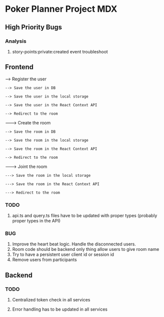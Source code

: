 # Poker Planner Project MDX

## High Priority Bugs

### Analysis

1. story-points:private:created event troubleshoot



## Frontend

--> Register the user

    --> Save the user in DB

    --> Save the user in the local storage

    --> Save the user in the React Context API

    --> Redirect to the room

---> Create the room

    --> Save the room in DB

    --> Save the room in the local storage

    --> Save the room in the React Context API

    --> Redirect to the room

---> Joint the room

    ---> Save the room in the local storage

    ---> Save the room in the React Context API

    ---> Redirect to the room

### TODO

1. api.ts and query.ts files have to be updated with proper types (probably proper types in the API)

### BUG

1. Improve the heart beat logic. Handle the disconnected users.
2. Room code should be backend only thing allow users to give room name
3. Try to have a persistent user client id or session id
4. Remove users from participants

## Backend

### TODO

1. Centralized token check in all services

2. Error handling has to be updated in all services
